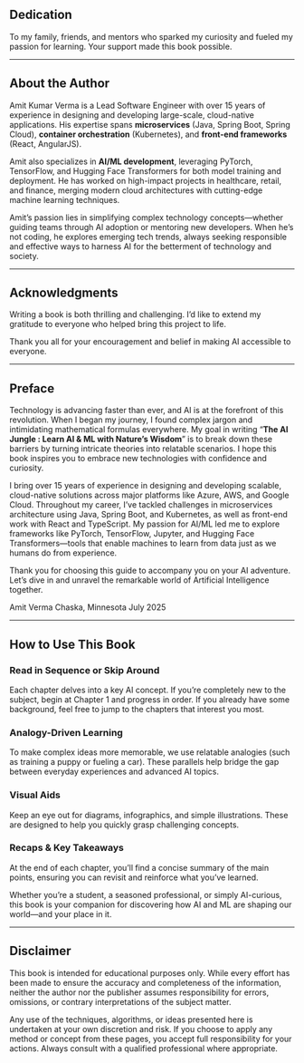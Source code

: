 ## Dedication

To my family, friends, and mentors who sparked my curiosity and fueled my passion for learning. Your support made this book possible.

---

## About the Author

Amit Kumar Verma is a Lead Software Engineer with over 15 years of experience in designing and developing large-scale, cloud-native applications. His expertise spans **microservices** (Java, Spring Boot, Spring Cloud), **container orchestration** (Kubernetes), and **front-end frameworks** (React, AngularJS).

Amit also specializes in **AI/ML development**, leveraging PyTorch, TensorFlow, and Hugging Face Transformers for both model training and deployment. He has worked on high-impact projects in healthcare, retail, and finance, merging modern cloud architectures with cutting-edge machine learning techniques.

Amit’s passion lies in simplifying complex technology concepts—whether guiding teams through AI adoption or mentoring new developers. When he’s not coding, he explores emerging tech trends, always seeking responsible and effective ways to harness AI for the betterment of technology and society.

---

## Acknowledgments

Writing a book is both thrilling and challenging. I’d like to extend my gratitude to everyone who helped bring this project to life.

Thank you all for your encouragement and belief in making AI accessible to everyone.

---

## Preface

Technology is advancing faster than ever, and AI is at the forefront of this revolution. When I began my journey, I found complex jargon and intimidating mathematical formulas everywhere. My goal in writing "**The AI Jungle : Learn AI & ML with Nature's Wisdom**" is to break down these barriers by turning intricate theories into relatable scenarios. I hope this book inspires you to embrace new technologies with confidence and curiosity.

I bring over 15 years of experience in designing and developing scalable, cloud-native solutions across major platforms like Azure, AWS, and Google Cloud. Throughout my career, I’ve tackled challenges in microservices architecture using Java, Spring Boot, and Kubernetes, as well as front-end work with React and TypeScript. My passion for AI/ML led me to explore frameworks like PyTorch, TensorFlow, Jupyter, and Hugging Face Transformers—tools that enable machines to learn from data just as we humans do from experience.

Thank you for choosing this guide to accompany you on your AI adventure. Let’s dive in and unravel the remarkable world of Artificial Intelligence together.

Amit Verma
Chaska, Minnesota
July 2025

---

## How to Use This Book

### Read in Sequence or Skip Around

Each chapter delves into a key AI concept. If you’re completely new to the subject, begin at Chapter 1 and progress in order. If you already have some background, feel free to jump to the chapters that interest you most.

### Analogy-Driven Learning

To make complex ideas more memorable, we use relatable analogies (such as training a puppy or fueling a car). These parallels help bridge the gap between everyday experiences and advanced AI topics.

### Visual Aids

Keep an eye out for diagrams, infographics, and simple illustrations. These are designed to help you quickly grasp challenging concepts.

### Recaps & Key Takeaways

At the end of each chapter, you’ll find a concise summary of the main points, ensuring you can revisit and reinforce what you’ve learned.

Whether you’re a student, a seasoned professional, or simply AI-curious, this book is your companion for discovering how AI and ML are shaping our world—and your place in it.

---

## Disclaimer

This book is intended for educational purposes only. While every effort has been made to ensure the accuracy and completeness of the information, neither the author nor the publisher assumes responsibility for errors, omissions, or contrary interpretations of the subject matter.

Any use of the techniques, algorithms, or ideas presented here is undertaken at your own discretion and risk. If you choose to apply any method or concept from these pages, you accept full responsibility for your actions. Always consult with a qualified professional where appropriate.